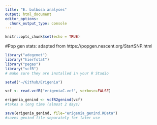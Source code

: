 ```yaml
---
title: "E. bulbosa analyses"
output: html_document
editor_options: 
  chunk_output_type: console
---
```


```r
knitr::opts_chunk$set(echo = TRUE)
```

#Pop gen stats: adapted from https://popgen.nescent.org/StartSNP.html

```r
library("adegenet")
library("hierfstat")
library("pegas")
library("vcfR")
# make sure they are installed in your R Studio
```

```r
setwd("~/Github/Erigenia")
```

```r
vcf <- read.vcfR("erigeniaC.vcf", verbose=FALSE)
```

```r
erigenia_genind <- vcfR2genind(vcf)
#takes a long time (almost 2 days)
```

```r
save(erigenia_genind, file="erigenia_genind.RData")
#saves genind file separately for later use
```


